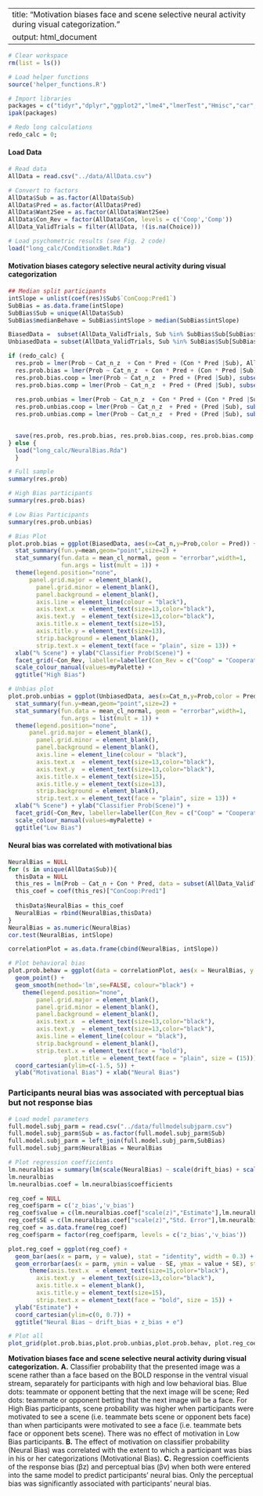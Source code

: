 <style>div.comment {color:blue}</style>
---
title: "Motivation biases face and scene selective neural activity during visual categorization."
output: html_document
---

```r
# Clear workspace
rm(list = ls())

# Load helper functions
source('helper_functions.R')

# Import libraries
packages = c("tidyr","dplyr","ggplot2","lme4","lmerTest","Hmisc","car","lmtest","Rarity","cowplot")
ipak(packages)

# Redo long calculations
redo_calc = 0;
```

#### Load Data
```r
# Read data
AllData = read.csv("../data/AllData.csv")

# Convert to factors
AllData$Sub = as.factor(AllData$Sub)
AllData$Pred = as.factor(AllData$Pred)
AllData$Want2See = as.factor(AllData$Want2See)
AllData$Con_Rev = factor(AllData$Con, levels = c('Coop','Comp'))
AllData_ValidTrials = filter(AllData, !(is.na(Choice)))

# Load psychometric results (see Fig. 2 code)
load("long_calc/ConditionxBet.Rda")
```

####	Motivation biases category selective neural activity during visual categorization 
```r
## Median split participants
intSlope = unlist(coef(res)$Sub$`ConCoop:Pred1`)
SubBias = as.data.frame(intSlope)
SubBias$Sub = unique(AllData$Sub)
SubBias$medianBehave = SubBias$intSlope > median(SubBias$intSlope)

BiasedData =  subset(AllData_ValidTrials, Sub %in% SubBias$Sub[SubBias$medianBehav == "TRUE"])
UnbiasedData = subset(AllData_ValidTrials, Sub %in% SubBias$Sub[SubBias$medianBehav == "FALSE"])

if (redo_calc) {
  res.prob = lmer(Prob ~ Cat_n_z  + Con * Pred + (Con * Pred |Sub), AllData_ValidTrials)
  res.prob.bias = lmer(Prob ~ Cat_n_z  + Con * Pred + (Con * Pred |Sub), BiasedData)
  res.prob.bias.coop = lmer(Prob ~ Cat_n_z  + Pred + (Pred |Sub), subset(BiasedData, Con == "Coop"))
  res.prob.bias.comp = lmer(Prob ~ Cat_n_z  + Pred + (Pred |Sub), subset(BiasedData, Con == "Comp"))
  
  res.prob.unbias = lmer(Prob ~ Cat_n_z  + Con * Pred + (Con * Pred |Sub), UnbiasedData)
  res.prob.unbias.coop = lmer(Prob ~ Cat_n_z  + Pred + (Pred |Sub), subset(UnbiasedData, Con == "Coop"))
  res.prob.unbias.comp = lmer(Prob ~ Cat_n_z  + Pred + (Pred |Sub), subset(UnbiasedData, Con == "Comp"))

  
  save(res.prob, res.prob.bias, res.prob.bias.coop, res.prob.bias.comp, res.prob.unbias, res.prob.unbias.coop, res.prob.unbias.comp, file="long_calc/NeuralBias.Rda")
} else {
  load("long_calc/NeuralBias.Rda")
  }

# Full sample
summary(res.prob)

# High Bias participants
summary(res.prob.bias)

# Low Bias Participants
summary(res.prob.unbias)

# Bias Plot
plot.prob.bias = ggplot(BiasedData, aes(x=Cat_n,y=Prob,color = Pred)) +
  stat_summary(fun.y=mean,geom="point",size=2) +
  stat_summary(fun.data = mean_cl_normal, geom = "errorbar",width=1,
               fun.args = list(mult = 1)) + 
  theme(legend.position="none",
      panel.grid.major = element_blank(), 
        panel.grid.minor = element_blank(),
        panel.background = element_blank(), 
        axis.line = element_line(colour = "black"),
        axis.text.x  = element_text(size=13,color="black"),
        axis.text.y  = element_text(size=13,color="black"),
        axis.title.x = element_text(size=15),
        axis.title.y = element_text(size=13),
        strip.background = element_blank(),
        strip.text.x = element_text(face = "plain", size = 13)) +
  xlab("% Scene") + ylab("Classifier Prob(Scene)") +
  facet_grid(~Con_Rev, labeller=labeller(Con_Rev = c("Coop" = "Cooperation","Comp" = "Competition"))) +
  scale_colour_manual(values=myPalette) + 
  ggtitle("High Bias")

# Unbias plot
plot.prob.unbias = ggplot(UnbiasedData, aes(x=Cat_n,y=Prob,color = Pred)) +
  stat_summary(fun.y=mean,geom="point",size=2) +
  stat_summary(fun.data = mean_cl_normal, geom = "errorbar",width=1,
               fun.args = list(mult = 1)) + 
  theme(legend.position="none",
      panel.grid.major = element_blank(), 
        panel.grid.minor = element_blank(),
        panel.background = element_blank(), 
        axis.line = element_line(colour = "black"),
        axis.text.x  = element_text(size=13,color="black"),
        axis.text.y  = element_text(size=13,color="black"),
        axis.title.x = element_text(size=15),
        axis.title.y = element_text(size=13),
        strip.background = element_blank(),
        strip.text.x = element_text(face = "plain", size = 13)) +
  xlab("% Scene") + ylab("Classifier Prob(Scene)") + 
  facet_grid(~Con_Rev, labeller=labeller(Con_Rev = c("Coop" = "Cooperation","Comp" = "Competition"))) +
  scale_colour_manual(values=myPalette) + 
  ggtitle("Low Bias")

```

#### Neural bias was correlated with motivational bias
```r
NeuralBias = NULL
for (s in unique(AllData$Sub)){
  thisData = NULL
  this_res = lm(Prob ~ Cat_n + Con * Pred, data = subset(AllData_ValidTrials, Sub == s))
  this_coef = coef(this_res)["ConCoop:Pred1"]
  
  thisData$NeuralBias = this_coef
  NeuralBias = rbind(NeuralBias,thisData)
}
NeuralBias = as.numeric(NeuralBias)
cor.test(NeuralBias, intSlope)

correlationPlot = as.data.frame(cbind(NeuralBias, intSlope))

# Plot behavioral bias
plot.prob.behav = ggplot(data = correlationPlot, aes(x = NeuralBias, y = intSlope)) +
  geom_point() +
  geom_smooth(method='lm',se=FALSE, colour="black") +
    theme(legend.position="none",
        panel.grid.major = element_blank(),
        panel.grid.minor = element_blank(),
        panel.background = element_blank(),
        axis.text.x  = element_text(size=13,color="black"),
        axis.text.y  = element_text(size=13,color="black"),
        axis.line = element_line(colour = "black"),
        strip.background = element_blank(),
        strip.text.x = element_text(face = "bold"),
                plot.title = element_text(face = "plain", size = (15))) +
  coord_cartesian(ylim=c(-1.5, 5)) +
  ylab("Motivational Bias") + xlab("Neural Bias")

```

### Participants neural bias was associated with perceptual bias but not response bias
```r
# Load model parameters
full.model.subj_parm = read.csv("../data/fullmodelsubjparm.csv")
full.model.subj_parm$Sub = as.factor(full.model.subj_parm$Sub)
full.model.subj_parm = left_join(full.model.subj_parm,SubBias)
full.model.subj_parm$NeuralBias = NeuralBias

# Plot regression coefficients 
lm.neuralbias = summary(lm(scale(NeuralBias) ~ scale(drift_bias) + scale(z), data = full.model.subj_parm))
lm.neuralbias
lm.neuralbias.coef = lm.neuralbias$coefficients

reg_coef = NULL
reg_coef$parm = c('z_bias','v_bias')
reg_coef$value = c(lm.neuralbias.coef["scale(z)","Estimate"],lm.neuralbias.coef["scale(drift_bias)","Estimate"])
reg_coef$SE = c(lm.neuralbias.coef["scale(z)","Std. Error"],lm.neuralbias.coef["scale(drift_bias)","Std. Error"])
reg_coef = as.data.frame(reg_coef)
reg_coef$parm = factor(reg_coef$parm, levels = c('z_bias','v_bias'))

plot.reg_coef = ggplot(reg_coef) +
  geom_bar(aes(x = parm, y = value), stat = "identity", width = 0.3) +
  geom_errorbar(aes(x = parm, ymin = value - SE, ymax = value + SE), stat = "identity", width = 0.1) +
      theme(axis.text.x  = element_text(size=15,color="black"),
        axis.text.y  = element_text(size=13,color="black"),
        axis.title.x = element_blank(),
        axis.title.y = element_text(size=15),
        strip.text.x = element_text(face = "bold", size = 15)) +
  ylab("Estimate") +
  coord_cartesian(ylim=c(0, 0.7)) +
  ggtitle("Neural Bias ~ drift_bias + z_bias + e")

# Plot all
plot_grid(plot.prob.bias,plot.prob.unbias,plot.prob.behav, plot.reg_coef, labels = c('A','','B', 'C'), ncol = 2)
```

**Motivation biases face and scene selective neural activity during visual categorization.** **A.** Classifier probability that the presented image was a scene rather than a face based on the BOLD response in the ventral visual stream, separately for participants with high and low behavioral bias. Blue dots: teammate or opponent betting that the next image will be scene; Red dots: teammate or opponent betting that the next image will be a face. For High Bias participants, scene probability was higher when participants were motivated to see a scene (i.e. teammate bets scene or opponent bets face) than when participants were motivated to see a face (i.e. teammate bets face or opponent bets scene). There was no effect of motivation in Low Bias participants. **B.** The effect of motivation on classifier probability (Neural Bias) was correlated with the extent to which a participant was bias in his or her categorizations (Motivational Bias). **C.** Regression coefficients of the response bias (βz) and perceptual bias (βv) when both were entered into the same model to predict participants’ neural bias. Only the perceptual bias was significantly associated with participants’ neural bias. 

